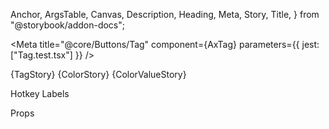   Anchor,
  ArgsTable,
  Canvas,
  Description,
  Heading,
  Meta,
  Story,
  Title,
} from "@storybook/addon-docs";

<Meta
  title="@core/Buttons/Tag"
  component={AxTag}
  parameters={{ jest: ["Tag.test.tsx"] }}
/>

<Title>Tag</Title>

<Description of={AxTag} />

<Canvas>
  <Story name="1.Tag">{TagStory}</Story>
  <Story name="2.Color">{ColorStory}</Story>
  <Story name="3.Color value">{ColorValueStory}</Story>
</Canvas>

<Heading storyId="core-buttons-tag--4-hotkey-label">Hotkey Labels</Heading>

<Canvas>
  <Story name="4.Hotkey Label">
    <AxHotKey.Label keyCombo="enter" />
    <AxHotKey.Label keyCombo="escape" />
    <AxHotKey.Label keyCombo="shift+left" />
    <AxHotKey.Label keyCombo="shift+right" />
    <AxHotKey.Label keyCombo="alt+0" />
  </Story>
</Canvas>

<Heading>Props</Heading>

<ArgsTable sort="requiredFirst" of={AxTag} />
